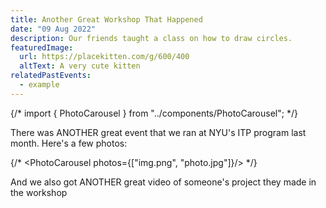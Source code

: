 ```yaml
---
title: Another Great Workshop That Happened
date: "09 Aug 2022"
description: Our friends taught a class on how to draw circles.
featuredImage:
  url: https://placekitten.com/g/600/400
  altText: A very cute kitten
relatedPastEvents:
  - example
---
```


{/* import { PhotoCarousel } from "../components/PhotoCarousel"; */}

There was ANOTHER great event that we ran at NYU's ITP program last month. Here's a few photos:

{/* <PhotoCarousel photos={["img.png", "photo.jpg"]}/> */}

And we also got ANOTHER great video of someone's project they made in the workshop
